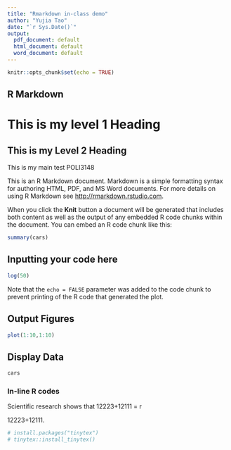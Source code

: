 ```yaml
---
title: "Rmarkdown in-class demo"
author: "Yujia Tao"
date: "`r Sys.Date()`"
output:
  pdf_document: default
  html_document: default
  word_document: default
---
```


```r
knitr::opts_chunk$set(echo = TRUE)
```

## R Markdown

# This is my level 1 Heading

## This is my Level 2 Heading

This is my main test POLI3148

This is an R Markdown document. Markdown is a simple formatting syntax for authoring HTML, PDF, and MS Word documents. For more details on using R Markdown see <http://rmarkdown.rstudio.com>.

When you click the **Knit** button a document will be generated that includes both content as well as the output of any embedded R code chunks within the document. You can embed an R code chunk like this:

```r
summary(cars)
```

## Inputting your code here

```r
log(50)
```

Note that the `echo = FALSE` parameter was added to the code chunk to prevent printing of the R code that generated the plot.

## Output Figures 

```r
plot(1:10,1:10)
```

## Display Data

```r
cars
```

### In-line R codes 

Scientific research shows that 12223+12111 = r

12223+12111.

```r
# install.packages("tinytex")
# tinytex::install_tinytex()
```
